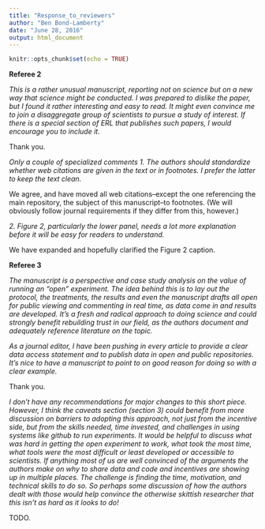```yaml
---
title: "Response_to_reviewers"
author: "Ben Bond-Lamberty"
date: "June 28, 2016"
output: html_document
---
```


```r
knitr::opts_chunk$set(echo = TRUE)
```

**Referee 2**

*This is a rather unusual manuscript, reporting not on science but on a new way that science might be conducted.   I was prepared to dislike the paper, but I found it rather interesting and easy to read. It might even convince me to join a disaggregate group of scientists to pursue a study of interest.  If there is a special section of ERL that publishes such papers, I would encourage you to include it.*

Thank you.

*Only a couple of specialized comments*
*1.       The authors should standardize whether web citations are given in the text or in footnotes.  I prefer the latter to keep the text clean.*

We agree, and have moved all web citations--except the one referencing the main repository, the subject of this manuscript--to footnotes. (We will obviously follow journal requirements if they differ from this, however.)

*2.       Figure 2, particularly the lower panel, needs a lot more explanation before it will be easy for readers to understand.*

We have expanded and hopefully clarified the Figure 2 caption.

**Referee 3**

*The manuscript is a perspective and case study analysis on the value of running an "open" experiment. The idea behind this is to lay out the protocol, the treatments, the results and even the manuscript drafts all open for public viewing and commenting in real time, as data come in and results are developed. It's a fresh and radical approach to doing science and could strongly benefit rebuilding trust in our field, as the authors document and adequately reference literature on the topic.*

*As a journal editor, I have been pushing in every article to provide a clear data access statement and to publish data in open and public repositories. It's nice to have a manuscript to point to on good reason for doing so with a clear example.*

Thank you.

*I don't have any recommendations for major changes to this short piece. However, I think the caveats section (section 3) could benefit from more discussion on barriers to adopting this approach, not just from the incentive side, but from the skills needed, time invested, and challenges in using systems like github to run experiments. It would be helpful to discuss what was hard in getting the open experiment to work, what took the most time, what tools were the most difficult or least developed or accessible to scientists. If anything most of us are well convinced of the arguments the authors make on why to share data and code and incentives are showing up in multiple places. The challenge is finding the time, motivation, and technical skills to do so. So perhaps some discussion of how the authors dealt with those would help convince the otherwise skittish researcher that this isn’t as hard as it looks to do!*

TODO.

